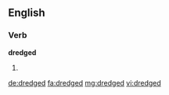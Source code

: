 ==English==

===Verb===
'''dredged'''

# {{en-past of|dredge}}

[[de:dredged]]
[[fa:dredged]]
[[mg:dredged]]
[[vi:dredged]]